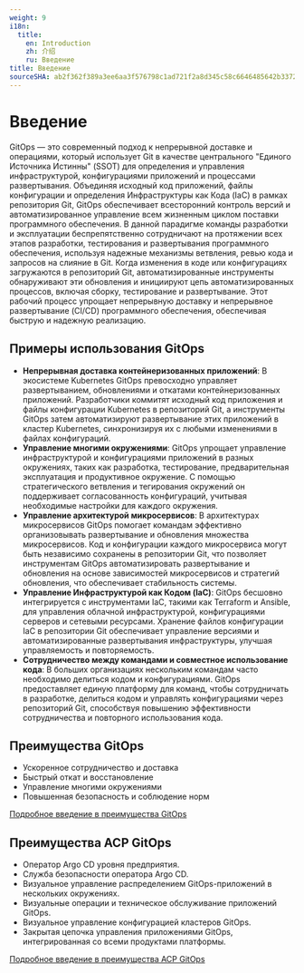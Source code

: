 ```yaml
---
weight: 9
i18n:
  title:
    en: Introduction
    zh: 介绍
    ru: Введение
title: Введение
sourceSHA: ab2f362f389a3ee6aa3f576798c1ad721f2a8d345c58c6646485642b3372fa41
---
```


# Введение

GitOps — это современный подход к непрерывной доставке и операциями, который использует Git в качестве центрального "Единого Источника Истинны" (SSOT) для определения и управления инфраструктурой, конфигурациями приложений и процессами развертывания. Объединяя исходный код приложений, файлы конфигурации и определения Инфраструктуры как Кода (IaC) в рамках репозитория Git, GitOps обеспечивает всесторонний контроль версий и автоматизированное управление всем жизненным циклом поставки программного обеспечения. В данной парадигме команды разработки и эксплуатации беспрепятственно сотрудничают на протяжении всех этапов разработки, тестирования и развертывания программного обеспечения, используя надежные механизмы ветвления, ревью кода и запросов на слияние в Git. Когда изменения в коде или конфигурациях загружаются в репозиторий Git, автоматизированные инструменты обнаруживают эти обновления и инициируют цепь автоматизированных процессов, включая сборку, тестирование и развертывание. Этот рабочий процесс упрощает непрерывную доставку и непрерывное развертывание (CI/CD) программного обеспечения, обеспечивая быструю и надежную реализацию.

## Примеры использования GitOps

- **Непрерывная доставка контейнеризованных приложений**: В экосистеме Kubernetes GitOps превосходно управляет развертыванием, обновлениями и откатами контейнеризованных приложений. Разработчики коммитят исходный код приложения и файлы конфигурации Kubernetes в репозиторий Git, а инструменты GitOps затем автоматизируют развертывание этих приложений в кластер Kubernetes, синхронизируя их с любыми изменениями в файлах конфигураций.
- **Управление многими окружениями**: GitOps упрощает управление инфраструктурой и конфигурациями приложений в разных окружениях, таких как разработка, тестирование, предварительная эксплуатация и продуктивное окружение. С помощью стратегического ветвления и тегирования окружений он поддерживает согласованность конфигураций, учитывая необходимые настройки для каждого окружения.
- **Управление архитектурой микросервисов**: В архитектурах микросервисов GitOps помогает командам эффективно организовывать развертывание и обновления множества микросервисов. Код и конфигурации каждого микросервиса могут быть независимо сохранены в репозитории Git, что позволяет инструментам GitOps автоматизировать развертывание и обновления на основе зависимостей микросервисов и стратегий обновления, что обеспечивает стабильность системы.
- **Управление Инфраструктурой как Кодом (IaC)**: GitOps бесшовно интегрируется с инструментами IaC, такими как Terraform и Ansible, для управления облачной инфраструктурой, конфигурациями серверов и сетевыми ресурсами. Хранение файлов конфигурации IaC в репозитории Git обеспечивает управление версиями и автоматизированные развертывания инфраструктуры, улучшая управляемость и повторяемость.
- **Сотрудничество между командами и совместное использование кода**: В больших организациях нескольким командам часто необходимо делиться кодом и конфигурациями. GitOps предоставляет единую платформу для команд, чтобы сотрудничать в разработке, делиться кодом и управлять конфигурациями через репозиторий Git, способствуя повышению эффективности сотрудничества и повторного использования кода.

## Преимущества GitOps

- Ускоренное сотрудничество и доставка
- Быстрый откат и восстановление
- Управление многими окружениями
- Повышенная безопасность и соблюдение норм

[Подробное введение в преимущества GitOps](../gitops/concept/gitops_concept_infro.mdx#gitops-advantage)

## Преимущества ACP GitOps

- Оператор Argo CD уровня предприятия.
- Служба безопасности оператора Argo CD.
- Визуальное управление распределением GitOps-приложений в нескольких окружениях.
- Визуальные операции и техническое обслуживание приложений GitOps.
- Визуальное управление конфигурацией кластеров GitOps.
- Закрытая цепочка управления приложениями GitOps, интегрированная со всеми продуктами платформы.

[Подробное введение в преимущества ACP GitOps](../gitops/concept/alauda_gitops_concept_info/alauda_gitops_concept_argocd.mdx#alauda-gitops-advantage)
